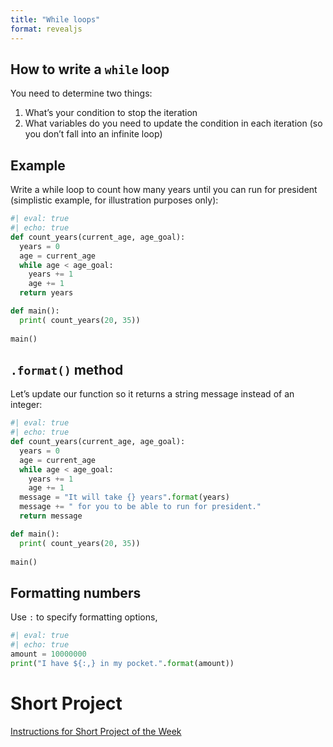 ```yaml
---
title: "While loops"
format: revealjs
---
```


## How to write a `while` loop

You need to determine two things:

1. What's your condition to stop the iteration
1. What variables do you need to update the condition in each iteration (so you don't fall into an infinite loop)

## Example

Write a while loop to count how many years until you can run for president (simplistic example, for illustration purposes only):

```python
#| eval: true
#| echo: true
def count_years(current_age, age_goal):
  years = 0
  age = current_age
  while age < age_goal:
    years += 1
    age += 1
  return years

def main():
  print( count_years(20, 35))
  
main()
```

## `.format()` method

Let's update our function so it returns a string message instead of an integer:


```python
#| eval: true
#| echo: true
def count_years(current_age, age_goal):
  years = 0
  age = current_age
  while age < age_goal:
    years += 1
    age += 1
  message = "It will take {} years".format(years)
  message += " for you to be able to run for president."
  return message

def main():
  print( count_years(20, 35))
  
main()
```

## Formatting numbers

Use `:` to specify formatting options,

```python
#| eval: true
#| echo: true
amount = 10000000
print("I have ${:,} in my pocket.".format(amount))
```

# Short Project

[Instructions for Short Project of the Week](short-project.html)


